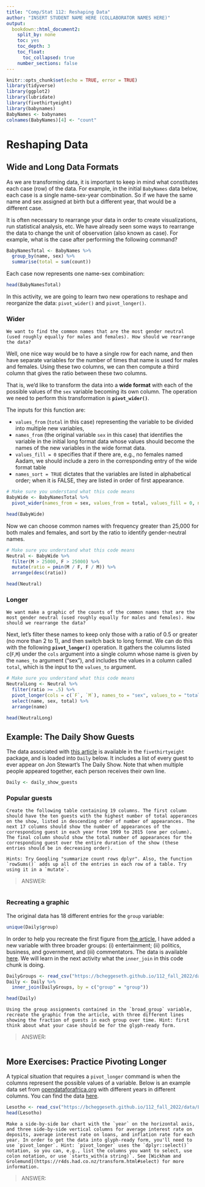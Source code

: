 ```yaml
---
title: "Comp/Stat 112: Reshaping Data"
author: "INSERT STUDENT NAME HERE (COLLABORATOR NAMES HERE)"
output:
  bookdown::html_document2:
    split_by: none
    toc: yes
    toc_depth: 3
    toc_float:
      toc_collapsed: true
    number_sections: false
---
```


```r
knitr::opts_chunk$set(echo = TRUE, error = TRUE)
library(tidyverse)
library(ggplot2)
library(lubridate)
library(fivethirtyeight)
library(babynames)
BabyNames <- babynames
colnames(BabyNames)[4] <- "count"
```


# Reshaping Data


## Wide and Long Data Formats {-}

As we are transforming data, it is important to keep in mind what constitutes each case (row) of the data. For example, in the initial `BabyNames` data below, each case is a single name-sex-year combination. So if we have the same name and sex assigned at birth but a different year, that would be a different case.

It is often necessary to rearrange your data in order to create visualizations, run statistical analysis, etc. We have already seen some ways to rearrange the data to change the unit of observation (also known as case). For example, what is the case after performing the following command?

```r
BabyNamesTotal <- BabyNames %>%
  group_by(name, sex) %>%
  summarise(total = sum(count))
```

Each case now represents one name-sex combination:

```r
head(BabyNamesTotal)
```


In this activity, we are going to learn two new operations to reshape and reorganize the data: `pivot_wider()` and `pivot_longer()`.

### Wider {-}

```example
We want to find the common names that are the most gender neutral (used roughly equally for males and females). How should we rearrange the data? 
```

Well, one nice way would be to have a single row for each name, and then have separate variables for the number of times that name is used for males and females. Using these two columns, we can then compute a third column that gives the ratio between these two columns. 

That is, we'd like to transform the data into a **wide format** with each of the possible values of the `sex` variable becoming its own column. The operation we need to perform this transformation is **`pivot_wider()`**. 

The inputs for this function are:

-  `values_from`  (`total` in this case) representing the variable to be divided into multiple new variables, 
- `names_from` (the original variable `sex` in this case) that identifies the variable in the initial long format data whose values should become the names of the new variables in the wide format data. 
- `values_fill = 0` specifies that if there are, e.g., no females named Aadam, we should include a zero in the corresponding entry of the wide format table
- `names_sort = TRUE` dictates that the variables are listed in alphabetical order; when it is FALSE, they are listed in order of first appearance.


```r
# Make sure you understand what this code means
BabyWide <- BabyNamesTotal %>%
  pivot_wider(names_from = sex, values_from = total, values_fill = 0, names_sort = TRUE)

head(BabyWide)
```

Now we can choose common names with frequency greater than 25,000 for both males and females, and sort by the ratio to identify gender-neutral names.

```r
# Make sure you understand what this code means
Neutral <- BabyWide %>%
  filter(M > 25000, F > 25000) %>%
  mutate(ratio = pmin(M / F, F / M)) %>%
  arrange(desc(ratio))

head(Neutral)
```


### Longer {-}

```example
We want make a graphic of the counts of the common names that are the most gender neutral (used roughly equally for males and females). How should we rearrange the data? 
```

Next, let's filter these names to keep only those with a ratio of 0.5 or greater (no more than 2 to 1), and then switch back to long format. We can do this with the following **`pivot_longer()`** operation. It gathers the columns listed c(`F`,`M`) under the `cols` argument into a single column whose name is given by the `names_to` argument ("sex"), and includes the values in a column called `total`, which is the input to the `values_to` argument.

```r
# Make sure you understand what this code means
NeutralLong <- Neutral %>%
  filter(ratio >= .5) %>%
  pivot_longer(cols = c(`F`, `M`), names_to = "sex", values_to = "total") %>%
  select(name, sex, total) %>%
  arrange(name)

head(NeutralLong)
```



## Example: The Daily Show Guests {-}

The data associated with [this article](https://fivethirtyeight.com/datalab/every-guest-jon-stewart-ever-had-on-the-daily-show/) is available in the `fivethirtyeight` package, and is loaded into `Daily` below. It includes a list of every guest to ever appear on Jon Stewart's The Daily Show. Note that when multiple people appeared together, each person receives their own line.

```r
Daily <- daily_show_guests
```


### Popular guests {-}

```exercise
Create the following table containing 19 columns. The first column should have the ten guests with the highest number of total apperances on the show, listed in descending order of number of appearances. The next 17 columns should show the number of appearances of the corresponding guest in each year from 1999 to 2015 (one per column). The final column should show the total number of appearances for the corresponding guest over the entire duration of the show (these entries should be in decreasing order).

Hints: Try Googling "summarize count rows dplyr". Also, the function `rowSums()` adds up all of the entries in each row of a table. Try using it in a `mutate`.
```

> ANSWER:

```r

```


### Recreating a graphic {-}

The original data has 18 different entries for the `group` variable:

```r
unique(Daily$group)
```

In order to help you recreate the first figure from [the article](https://fivethirtyeight.com/datalab/every-guest-jon-stewart-ever-had-on-the-daily-show/), I have added a new variable with three broader groups: (i) entertainment; (ii) politics, business, and government, and (iii) commentators. The data is available [here](data/daily-group-assignment.csv). We will learn in the next activity what the `inner_join` in this code chunk is doing.


```r
DailyGroups <- read_csv("https://bcheggeseth.github.io/112_fall_2022/data/daily-group-assignment.csv")
Daily <- Daily %>%
  inner_join(DailyGroups, by = c("group" = "group"))

head(Daily)
```



```exercise
Using the group assignments contained in the `broad_group` variable, recreate the graphic from the article, with three different lines showing the fraction of guests in each group over time. Hint: first think about what your case should be for the glyph-ready form.

```

> ANSWER:

```r

```


## More Exercises: Practice Pivoting Longer {-}

A typical situation that requires a `pivot_longer` command is when the columns represent the possible values of a variable. Below is an example data set from [opendataforafrica.org](http://dataportal.opendataforafrica.org/) with different years in different columns. You can find the data [here](data/Lesotho.csv).

```r
Lesotho <- read_csv("https://bcheggeseth.github.io/112_fall_2022/data/Lesotho.csv")
head(Lesotho)
```



```exercise
Make a side-by-side bar chart with the `year` on the horizontal axis, and three side-by-side vertical columns for average interest rate on deposits, average interest rate on loans, and inflation rate for each year. In order to get the data into glyph-ready form, you'll need to use `pivot_longer`. Hint: `pivot_longer` uses the `dplyr::select()` notation, so you can, e.g., list the columns you want to select, use colon notation, or use `starts_with(a string)`. See [Wickham and Grolemund](https://r4ds.had.co.nz/transform.html#select) for more information.

```

> ANSWER:

```r

```
